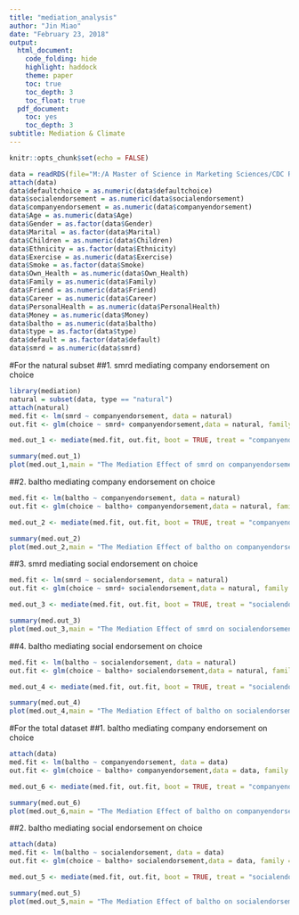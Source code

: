 ---
title: "mediation_analysis"
author: "Jin Miao"
date: "February 23, 2018"
output: 
  html_document:
    code_folding: hide
    highlight: haddock
    theme: paper
    toc: true
    toc_depth: 3
    toc_float: true
  pdf_document:
    toc: yes
    toc_depth: 3
subtitle: Mediation & Climate
---

```{r setup, include=FALSE}
knitr::opts_chunk$set(echo = FALSE)
```

```{r,message=FALSE,warning=FALSE}
data = readRDS(file="M:/A Master of Science in Marketing Sciences/CDC Research Assistant/HealthScreening2_1.rds")
attach(data)
data$defaultchoice = as.numeric(data$defaultchoice)
data$socialendorsement = as.numeric(data$socialendorsement)
data$companyendorsement = as.numeric(data$companyendorsement)
data$Age = as.numeric(data$Age)
data$Gender = as.factor(data$Gender)
data$Marital = as.factor(data$Marital)
data$Children = as.numeric(data$Children)
data$Ethnicity = as.factor(data$Ethnicity)
data$Exercise = as.numeric(data$Exercise)
data$Smoke = as.factor(data$Smoke)
data$Own_Health = as.numeric(data$Own_Health)
data$Family = as.numeric(data$Family)
data$Friend = as.numeric(data$Friend)
data$Career = as.numeric(data$Career)
data$PersonalHealth = as.numeric(data$PersonalHealth)
data$Money = as.numeric(data$Money)
data$baltho = as.numeric(data$baltho)
data$type = as.factor(data$type)
data$default = as.factor(data$default)
data$smrd = as.numeric(data$smrd)
```

#For the natural subset 
##1. smrd mediating company endorsement on choice 
```{r,warning=FALSE,message=FALSE}
library(mediation)
natural = subset(data, type == "natural")
attach(natural)
med.fit <- lm(smrd ~ companyendorsement, data = natural)
out.fit <- glm(choice ~ smrd+ companyendorsement,data = natural, family = binomial("probit"))

med.out_1 <- mediate(med.fit, out.fit, boot = TRUE, treat = "companyendorsement", mediator = "smrd", sims = 1000)

summary(med.out_1)
plot(med.out_1,main = "The Mediation Effect of smrd on companyendorsement")
```


##2. baltho mediating company endorsement on choice
```{r,message=FALSE}
med.fit <- lm(baltho ~ companyendorsement, data = natural)
out.fit <- glm(choice ~ baltho+ companyendorsement,data = natural, family = binomial("probit"))

med.out_2 <- mediate(med.fit, out.fit, boot = TRUE, treat = "companyendorsement", mediator = "baltho", sims = 1000)

summary(med.out_2)
plot(med.out_2,main = "The Mediation Effect of baltho on companyendorsement")
```

##3. smrd mediating social endorsement on choice 
```{r,message=FALSE}
med.fit <- lm(smrd ~ socialendorsement, data = natural)
out.fit <- glm(choice ~ smrd+ socialendorsement,data = natural, family = binomial("probit"))

med.out_3 <- mediate(med.fit, out.fit, boot = TRUE, treat = "socialendorsement", mediator = "smrd", sims = 1000)

summary(med.out_3)
plot(med.out_3,main = "The Mediation Effect of smrd on socialendorsement")
```

##4. baltho mediating social endorsement on choice 
```{r,message=FALSE}
med.fit <- lm(baltho ~ socialendorsement, data = natural)
out.fit <- glm(choice ~ baltho+ socialendorsement,data = natural, family = binomial("probit"))

med.out_4 <- mediate(med.fit, out.fit, boot = TRUE, treat = "socialendorsement", mediator = "baltho", sims = 1000)

summary(med.out_4)
plot(med.out_4,main = "The Mediation Effect of baltho on socialendorsement")
```

#For the total dataset
##1. baltho mediating company endorsement on choice 
```{r,message=FALSE}
attach(data)
med.fit <- lm(baltho ~ companyendorsement, data = data)
out.fit <- glm(choice ~ baltho+ companyendorsement,data = data, family = binomial("probit"))

med.out_6 <- mediate(med.fit, out.fit, boot = TRUE, treat = "companyendorsement", mediator = "baltho", sims = 1000)

summary(med.out_6)
plot(med.out_6,main = "The Mediation Effect of baltho on companyendorsement")
```

##2. baltho mediating social endorsement on choice 
```{r,message=FALSE}
attach(data)
med.fit <- lm(baltho ~ socialendorsement, data = data)
out.fit <- glm(choice ~ baltho+ socialendorsement,data = data, family = binomial("probit"))

med.out_5 <- mediate(med.fit, out.fit, boot = TRUE, treat = "socialendorsement", mediator = "baltho", sims = 1000)

summary(med.out_5)
plot(med.out_5,main = "The Mediation Effect of baltho on socialendorsement")
```
